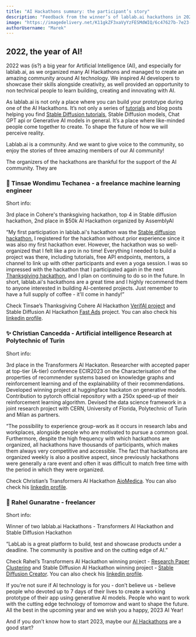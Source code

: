 ```yaml
---
title: "AI Hackathons summary: the participant’s story"
description: "Feedback from the winner’s of lablab.ai hackathons in 2022 regarding our events and state of the art ai."
image: "https://imagedelivery.net/K11gkZF3xaVyYzFESMdWIQ/6c47627b-7e23-4938-aa7c-14ce08220d00/full"
authorUsername: "Marek"
---
```


## 2022, the year of AI!

2022 was (is?) a big year for Artificial Intelligence (AI), and especially for lablab.ai, as we organized many AI Hackathons and managed to create an amazing community around AI technology. We inspired AI developers to showcase their skills alongside creativity, as well provided an opportunity to non technical people to learn building, creating and innovating with AI. 

As lablab.ai is not only a place where you can build your prototype during one of the AI Hackathons. It’s not only a series of [tutorials](https://lablab.ai/tech/openai/chatgpt) and blog posts helping you find [Stable Diffusion tutorials](https://lablab.ai/tech/stability-ai/stable-diffusion), Stable Diffusion models, Chat GPT api or Generative AI models in general. It’s a place where like-minded people come together to create. To shape the future of how we will perceive reality. 

Lablab.ai is a community. And we want to give voice to the community, so enjoy the stories of three amazing members of our AI community!

The organizers of the hackathons are thankful for the support of the AI community. They are 


### 🎉 Tinsae Wondimu Techanea - a freelance machine learning engineer

Short info:

3rd place in Cohere's thanksgiving hackathon, top 4 in Stable diffusion hackathon, 2nd place in $50k AI Hackathon organized by AssemblyAI

“My first participation in lablab.ai's hackathon was the [Stable diffusion hackathon.](https://lablab.ai/event/stable-diffusion-hackathon) I registered for the hackathon without prior experience since it was also my first hackathon ever. However, the hackathon was so well-organized that I felt like a pro in no time! Everything I needed to build a project was there, including tutorials, free API endpoints, mentors, a channel to link up with other participants and even a yoga session. I was so impressed with the hackathon that I participated again in the next [Thanksgiving hackathon](https://lablab.ai/event/cohere-thanksgiving-hackathon), and I plan on continuing to do so in the future. In short, lablab.ai's hackathons are a great time and I highly recommend them to anyone interested in building AI-centered projects. Just remember to have a full supply of coffee - it'll come in handy!”

Check Tinsae’s Thanksgiving Cohere AI Hackathon [VerifAI project](https://lablab.ai/event/cohere-thanksgiving-hackathon/Thanks%20Givers/VerifAI) and Stable Diffusion AI Hackathon [Fast Ads](https://lablab.ai/event/stable-diffusion-hackathon/Advert-AI/Fast%20Ads) project. You can also check his [linkedin profile](https://www.linkedin.com/in/tinsae-wondimu-techanea/).


### ✨ Christian Cancedda - Artificial intelligence Research at Polytechnic of Turin

Short info:

3rd place in the Transformers AI Hackaton. Researcher with accepted paper at top-tier (A-tier) conference ECIR2023 on the Characterisation of the properties of recommender systems based on knowledge graphs and reinforcement learning and of the explainability of their recommendations. Developed winning project at huggingface hackaton on generative models. Contribution to pytorch official repository with a 250x speed-up of their reinforcement learning algorithm. Devised the data science framework in a joint research project with CERN, University of Florida, Polytechnic of Turin and Milan as partners.

“The possibility to experience group-work as it occurs in research labs and workplaces, alongside people who are motivated to pursue a common goal. Furthermore, despite the high frequency with which hackathons are organized, all hackathons have thousands of participants, which makes them always very competitive and accessible. The fact that hackathons are organized weekly is also a positive aspect, since previously hackathons were generally a rare event and often it was difficult to match free time with the period in which they were organized.

Check Christian’s Transformers AI Hackathon [AioMedica](https://lablab.ai/event/transforming-with-transformers/LastMinute/AioMedica). You can also check his [linkedin profile](https://www.linkedin.com/in/christian-cancedda-030299180/).


### 🎉 Rahel Gunaratne - freelancer

Short info:

Winner of two lablab.ai Hackathons - Transformers AI Hackathon and Stable Diffusion Hackathon

“LabLab is a great platform to build, test and showcase products under a deadline. The community is positive and on the cutting edge of AI.”

Check Rahel’s Transformers AI Hackathon winning project - [Research Paper Clustering](https://lablab.ai/event/transforming-with-transformers/hummingbirds/Research%20Paper%20Clustering) and   Stable Diffusion AI Hackathon winning project - [Stable Diffusion Creator](https://lablab.ai/event/stable-diffusion-hackathon/Fast%20Path/Stable%20Diffusion%20Creator%20Tool). You can also check his [linkedin profile](https://www.linkedin.com/in/rahelgunaratne).

If you’re not sure if AI technology is for you - don’t believe us - believe people who devoted up to 7 days of their lives to create a working prototype of their app using generative AI models. People who want to work with the cutting edge technology of tomorrow and want to shape the future. All the best in the upcoming year and we wish you a happy, 2023 AI Year!

And if you don’t know how to start 2023, maybe our [AI Hackathons](https://lablab.ai/event) are a good start?
